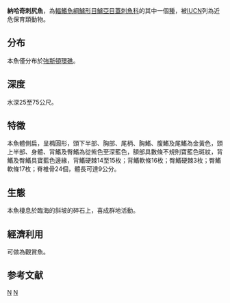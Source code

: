 {{Speciesbox 
| taxon = Centropyge nahackyi
| authority = [[Kosaki|Kosaki]], 1989
| status = NT
| status_system = IUCN3.1
}}
'''納哈奇刺尻魚'''，為[[輻鰭魚綱|輻鰭魚綱]][[鱸形目|鱸形目]][[鱸亞目|鱸亞目]][[蓋刺魚科|蓋刺魚科]]的其中一個[[種|種]]，被[[IUCN|IUCN]]列為近危保育類動物。

==分布==
本魚僅分布於[[強斯頓環礁|強斯頓環礁]]。

==深度==
水深25至75公尺。

==特徵==
本魚體側扁，呈橢圓形，頭下半部、胸部、尾柄、胸鰭、腹鰭及尾鰭為金黃色，頭上半部、身體、背鰭及臀鰭為從紫色至深藍色，額部具數條不規則寶藍色斑紋，背鰭及臀鰭具寶藍色邊緣，背鰭硬棘14至15枚；背鰭軟條16枚；臀鰭硬棘3枚；臀鰭軟條17枚；脊椎骨24個，體長可達9公分。

==生態==
本魚棲息於臨海的斜坡的碎石上，喜成群地活動。

==經濟利用==
可做為觀賞魚。

==参考文献==
{{Reflist}}
{{Taxonbar}}

[[Category:觀賞魚|N]]
[[Category:刺尻魚屬|N]]